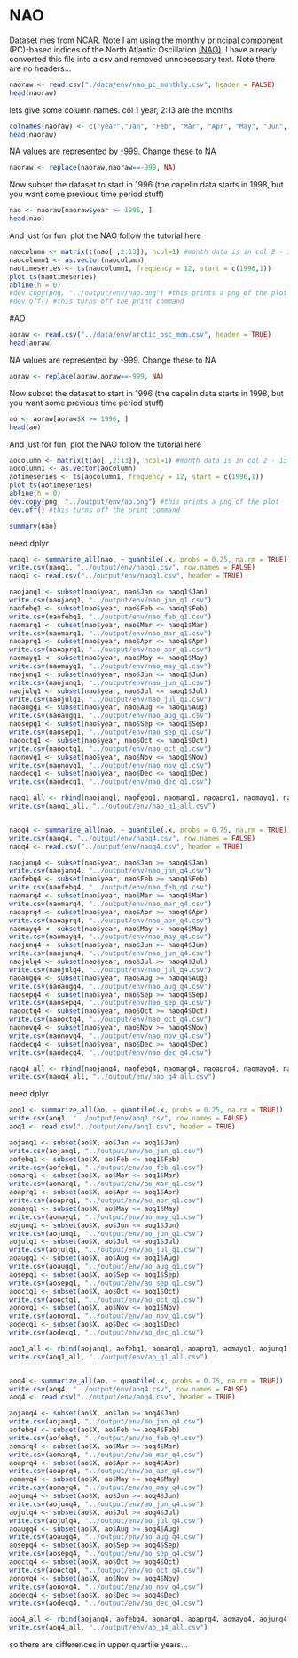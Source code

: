 

# NAO

Dataset mes from [NCAR](https://climatedataguide.ucar.edu/climate-data/hurrell-north-atlantic-oscillation-nao-index-pc-based). Note I am using the monthly principal component (PC)-based indices of the North Atlantic Oscillation [(NAO)](https://climatedataguide.ucar.edu/sites/default/files/nao_pc_monthly.txt). I have already converted this file into a csv and removed unncesessary text. Note there are no headers...

```r
naoraw <- read.csv("./data/env/nao_pc_monthly.csv", header = FALSE) 
head(naoraw)
```

lets give some column names. col 1  year, 2:13 are the months
```r
colnames(naoraw) <- c("year","Jan", "Feb", "Mar", "Apr", "May", "Jun", "Jul", "Aug", "Sep", "Oct", "Nov", "Dec")
head(naoraw)
```
 
 NA values are represented by -999. Change these to NA
```r
naoraw <- replace(naoraw,naoraw==-999, NA)
```
 
Now subset the dataset to start in 1996 (the capelin data starts in 1998, but you want some previous time period stuff)

```r
nao <- naoraw[naoraw$year >= 1996, ]
head(nao) 
```

And just for fun, plot the NAO follow the tutorial here

```r
naocolumn <- matrix(t(nao[ ,2:13]), ncol=1) #month data is in col 2 - 13 
naocolumn1 <- as.vector(naocolumn)
naotimeseries <- ts(naocolumn1, frequency = 12, start = c(1996,1))
plot.ts(naotimeseries)
abline(h = 0)
#dev.copy(png, "../output/env/nao.png") #this prints a png of the plot
#dev.off() #this turns off the print command
```

#AO

```r
aoraw <- read.csv("../data/env/arctic_osc_mon.csv", header = TRUE) 
head(aoraw)
```


 NA values are represented by -999. Change these to NA
```r
aoraw <- replace(aoraw,aoraw==-999, NA)
```
 
Now subset the dataset to start in 1996 (the capelin data starts in 1998, but you want some previous time period stuff)

```r
ao <- aoraw[aoraw$X >= 1996, ]
head(ao) 
```

And just for fun, plot the NAO follow the tutorial here

```r
aocolumn <- matrix(t(ao[ ,2:13]), ncol=1) #month data is in col 2 - 13 
aocolumn1 <- as.vector(aocolumn)
aotimeseries <- ts(aocolumn1, frequency = 12, start = c(1996,1))
plot.ts(aotimeseries)
abline(h = 0)
dev.copy(png, "../output/env/ao.png") #this prints a png of the plot
dev.off() #this turns off the print command
```

```r
summary(nao)
```

need dplyr
```r
naoq1 <- summarize_all(nao, ~ quantile(.x, probs = 0.25, na.rm = TRUE))
write.csv(naoq1, "../output/env/naoq1.csv", row.names = FALSE)
naoq1 <- read.csv("../output/env/naoq1.csv", header = TRUE)

naojanq1 <- subset(nao$year, nao$Jan <= naoq1$Jan)
write.csv(naojanq1, "../output/env/nao_jan_q1.csv")        
naofebq1 <- subset(nao$year, nao$Feb <= naoq1$Feb)
write.csv(naofebq1, "../output/env/nao_feb_q1.csv") 
naomarq1 <- subset(nao$year, nao$Mar <= naoq1$Mar)
write.csv(naomarq1, "../output/env/nao_mar_q1.csv")        
naoaprq1 <- subset(nao$year, nao$Apr <= naoq1$Apr)
write.csv(naoaprq1, "../output/env/nao_apr_q1.csv")  
naomayq1 <- subset(nao$year, nao$May <= naoq1$May)
write.csv(naomayq1, "../output/env/nao_may_q1.csv")        
naojunq1 <- subset(nao$year, nao$Jun <= naoq1$Jun)
write.csv(naojunq1, "../output/env/nao_jun_q1.csv") 
naojulq1 <- subset(nao$year, nao$Jul <= naoq1$Jul)
write.csv(naojulq1, "../output/env/nao_jul_q1.csv")        
naoaugq1 <- subset(nao$year, nao$Aug <= naoq1$Aug)
write.csv(naoaugq1, "../output/env/nao_aug_q1.csv")  
naosepq1 <- subset(nao$year, nao$Sep <= naoq1$Sep)
write.csv(naosepq1, "../output/env/nao_sep_q1.csv")        
naooctq1 <- subset(nao$year, nao$Oct <= naoq1$Oct)
write.csv(naooctq1, "../output/env/nao_oct_q1.csv") 
naonovq1 <- subset(nao$year, nao$Nov <= naoq1$Nov)
write.csv(naonovq1, "../output/env/nao_nov_q1.csv")        
naodecq1 <- subset(nao$year, nao$Dec <= naoq1$Dec)
write.csv(naodecq1, "../output/env/nao_dec_q1.csv")  

naoq1_all <- rbind(naojanq1, naofebq1, naomarq1, naoaprq1, naomayq1, naojunq1, naojulq1, naoaugq1, naosepq1, naooctq1, naonovq1, naodecq1)
write.csv(naoq1_all, "../output/env/nao_q1_all.csv")


naoq4 <- summarize_all(nao, ~ quantile(.x, probs = 0.75, na.rm = TRUE))
write.csv(naoq4, "../output/env/naoq4.csv", row.names = FALSE)
naoq4 <- read.csv("../output/env/naoq4.csv", header = TRUE)

naojanq4 <- subset(nao$year, nao$Jan >= naoq4$Jan)
write.csv(naojanq4, "../output/env/nao_jan_q4.csv")        
naofebq4 <- subset(nao$year, nao$Feb >= naoq4$Feb)
write.csv(naofebq4, "../output/env/nao_feb_q4.csv") 
naomarq4 <- subset(nao$year, nao$Mar >= naoq4$Mar)
write.csv(naomarq4, "../output/env/nao_mar_q4.csv")        
naoaprq4 <- subset(nao$year, nao$Apr >= naoq4$Apr)
write.csv(naoaprq4, "../output/env/nao_apr_q4.csv")  
naomayq4 <- subset(nao$year, nao$May >= naoq4$May)
write.csv(naomayq4, "../output/env/nao_may_q4.csv")        
naojunq4 <- subset(nao$year, nao$Jun >= naoq4$Jun)
write.csv(naojunq4, "../output/env/nao_jun_q4.csv") 
naojulq4 <- subset(nao$year, nao$Jul >= naoq4$Jul)
write.csv(naojulq4, "../output/env/nao_jul_q4.csv")        
naoaugq4 <- subset(nao$year, nao$Aug >= naoq4$Aug)
write.csv(naoaugq4, "../output/env/nao_aug_q4.csv")  
naosepq4 <- subset(nao$year, nao$Sep >= naoq4$Sep)
write.csv(naosepq4, "../output/env/nao_sep_q4.csv")        
naooctq4 <- subset(nao$year, nao$Oct >= naoq4$Oct)
write.csv(naooctq4, "../output/env/nao_oct_q4.csv") 
naonovq4 <- subset(nao$year, nao$Nov >= naoq4$Nov)
write.csv(naonovq4, "../output/env/nao_nov_q4.csv")        
naodecq4 <- subset(nao$year, nao$Dec >= naoq4$Dec)
write.csv(naodecq4, "../output/env/nao_dec_q4.csv")  

naoq4_all <- rbind(naojanq4, naofebq4, naomarq4, naoaprq4, naomayq4, naojunq4, naojulq4, naoaugq4, naosepq4, naooctq4, naonovq4, naodecq4)
write.csv(naoq4_all, "../output/env/nao_q4_all.csv")

```


need dplyr
```r
aoq1 <- summarize_all(ao, ~ quantile(.x, probs = 0.25, na.rm = TRUE))
write.csv(aoq1, "../output/env/aoq1.csv", row.names = FALSE)
aoq1 <- read.csv("../output/env/aoq1.csv", header = TRUE)

aojanq1 <- subset(ao$X, ao$Jan <= aoq1$Jan)
write.csv(aojanq1, "../output/env/ao_jan_q1.csv")        
aofebq1 <- subset(ao$X, ao$Feb <= aoq1$Feb)
write.csv(aofebq1, "../output/env/ao_feb_q1.csv") 
aomarq1 <- subset(ao$X, ao$Mar <= aoq1$Mar)
write.csv(aomarq1, "../output/env/ao_mar_q1.csv")        
aoaprq1 <- subset(ao$X, ao$Apr <= aoq1$Apr)
write.csv(aoaprq1, "../output/env/ao_apr_q1.csv")  
aomayq1 <- subset(ao$X, ao$May <= aoq1$May)
write.csv(aomayq1, "../output/env/ao_may_q1.csv")        
aojunq1 <- subset(ao$X, ao$Jun <= aoq1$Jun)
write.csv(aojunq1, "../output/env/ao_jun_q1.csv") 
aojulq1 <- subset(ao$X, ao$Jul <= aoq1$Jul)
write.csv(aojulq1, "../output/env/ao_jul_q1.csv")        
aoaugq1 <- subset(ao$X, ao$Aug <= aoq1$Aug)
write.csv(aoaugq1, "../output/env/ao_aug_q1.csv")  
aosepq1 <- subset(ao$X, ao$Sep <= aoq1$Sep)
write.csv(aosepq1, "../output/env/ao_sep_q1.csv")        
aooctq1 <- subset(ao$X, ao$Oct <= aoq1$Oct)
write.csv(aooctq1, "../output/env/ao_oct_q1.csv") 
aonovq1 <- subset(ao$X, ao$Nov <= aoq1$Nov)
write.csv(aonovq1, "../output/env/ao_nov_q1.csv")        
aodecq1 <- subset(ao$X, ao$Dec <= aoq1$Dec)
write.csv(aodecq1, "../output/env/ao_dec_q1.csv")  

aoq1_all <- rbind(aojanq1, aofebq1, aomarq1, aoaprq1, aomayq1, aojunq1, aojulq1, aoaugq1, aosepq1, aooctq1, aonovq1, aodecq1)
write.csv(aoq1_all, "../output/env/ao_q1_all.csv")


aoq4 <- summarize_all(ao, ~ quantile(.x, probs = 0.75, na.rm = TRUE))
write.csv(aoq4, "../output/env/aoq4.csv", row.names = FALSE)
aoq4 <- read.csv("../output/env/aoq4.csv", header = TRUE)

aojanq4 <- subset(ao$X, ao$Jan >= aoq4$Jan)
write.csv(aojanq4, "../output/env/ao_jan_q4.csv")        
aofebq4 <- subset(ao$X, ao$Feb >= aoq4$Feb)
write.csv(aofebq4, "../output/env/ao_feb_q4.csv") 
aomarq4 <- subset(ao$X, ao$Mar >= aoq4$Mar)
write.csv(aomarq4, "../output/env/ao_mar_q4.csv")        
aoaprq4 <- subset(ao$X, ao$Apr >= aoq4$Apr)
write.csv(aoaprq4, "../output/env/ao_apr_q4.csv")  
aomayq4 <- subset(ao$X, ao$May >= aoq4$May)
write.csv(aomayq4, "../output/env/ao_may_q4.csv")        
aojunq4 <- subset(ao$X, ao$Jun >= aoq4$Jun)
write.csv(aojunq4, "../output/env/ao_jun_q4.csv") 
aojulq4 <- subset(ao$X, ao$Jul >= aoq4$Jul)
write.csv(aojulq4, "../output/env/ao_jul_q4.csv")        
aoaugq4 <- subset(ao$X, ao$Aug >= aoq4$Aug)
write.csv(aoaugq4, "../output/env/ao_aug_q4.csv")  
aosepq4 <- subset(ao$X, ao$Sep >= aoq4$Sep)
write.csv(aosepq4, "../output/env/ao_sep_q4.csv")        
aooctq4 <- subset(ao$X, ao$Oct >= aoq4$Oct)
write.csv(aooctq4, "../output/env/ao_oct_q4.csv") 
aonovq4 <- subset(ao$X, ao$Nov >= aoq4$Nov)
write.csv(aonovq4, "../output/env/ao_nov_q4.csv")        
aodecq4 <- subset(ao$X, ao$Dec >= aoq4$Dec)
write.csv(aodecq4, "../output/env/ao_dec_q4.csv")  

aoq4_all <- rbind(aojanq4, aofebq4, aomarq4, aoaprq4, aomayq4, aojunq4, aojulq4, aoaugq4, aosepq4, aooctq4, aonovq4, aodecq4)
write.csv(aoq4_all, "../output/env/ao_q4_all.csv")
```


so there are differences in upper quartile years...

